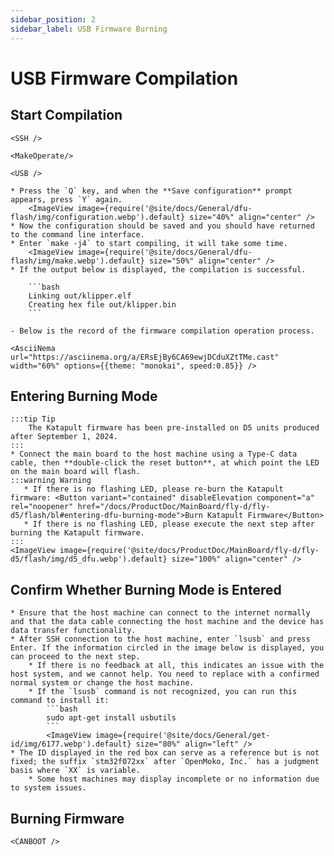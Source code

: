 ```yaml
---
sidebar_position: 2
sidebar_label: USB Firmware Burning
---
```




# USB Firmware Compilation


## Start Compilation

    <SSH />

    <MakeOperate/>

    <USB />

    * Press the `Q` key, and when the **Save configuration** prompt appears, press `Y` again.
        <ImageView image={require('@site/docs/General/dfu-flash/img/configuration.webp').default} size="40%" align="center" />
    * Now the configuration should be saved and you should have returned to the command line interface.
    * Enter `make -j4` to start compiling, it will take some time.
        <ImageView image={require('@site/docs/General/dfu-flash/img/make.webp').default} size="50%" align="center" />
    * If the output below is displayed, the compilation is successful.

        ```bash
        Linking out/klipper.elf
        Creating hex file out/klipper.bin
        ```

    - Below is the record of the firmware compilation operation process.

    <AsciiNema url="https://asciinema.org/a/ERsEjBy6CA69ewjDCduXZtTMe.cast" width="60%" options={{theme: "monokai", speed:0.85}} />

## Entering Burning Mode

    :::tip Tip
        The Katapult firmware has been pre-installed on D5 units produced after September 1, 2024.
    :::
    * Connect the main board to the host machine using a Type-C data cable, then **double-click the reset button**, at which point the LED on the main board will flash.
    :::warning Warning
       * If there is no flashing LED, please re-burn the Katapult firmware: <Button variant="contained" disableElevation component="a" rel="noopener" href="/docs/ProductDoc/MainBoard/fly-d/fly-d5/flash/bl#entering-dfu-burning-mode">Burn Katapult Firmware</Button>
       * If there is no flashing LED, please execute the next step after burning the Katapult firmware.
    :::
    <ImageView image={require('@site/docs/ProductDoc/MainBoard/fly-d/fly-d5/flash/img/d5_dfu.webp').default} size="100%" align="center" />
## Confirm Whether Burning Mode is Entered

    * Ensure that the host machine can connect to the internet normally and that the data cable connecting the host machine and the device has data transfer functionality.
    * After SSH connection to the host machine, enter `lsusb` and press Enter. If the information circled in the image below is displayed, you can proceed to the next step.
        * If there is no feedback at all, this indicates an issue with the host system, and we cannot help. You need to replace with a confirmed normal system or change the host machine.
        * If the `lsusb` command is not recognized, you can run this command to install it:
            ```bash
            sudo apt-get install usbutils
            ```
            <ImageView image={require('@site/docs/General/get-id/img/6177.webp').default} size="80%" align="left" /> 
    * The ID displayed in the red box can serve as a reference but is not fixed; the suffix `stm32f072xx` after `OpenMoko, Inc.` has a judgment basis where `XX` is variable.
        * Some host machines may display incomplete or no information due to system issues.

## Burning Firmware
    
    <CANBOOT />
